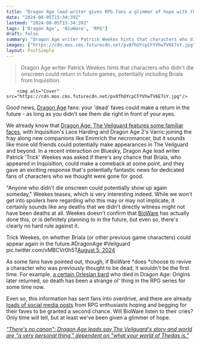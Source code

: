 ```yaml
---
title: "Dragon Age lead writer gives RPG fans a glimmer of hope with the teaser that 'anyone who didn't die onscreen could potentially show up again'"
date: "2024-08-05T15:34:39Z"
lastmod: "2024-08-05T15:34:39Z"
tags: ['Dragon Age', 'BioWare', 'RPG']
draft: false
summary: "Dragon Age writer Patrick Weekes hints that characters who didn't die onscreen could return in future games, potentially including Briala from Inquisition."
images: ["https://cdn.mos.cms.futurecdn.net/pv8fhUYcpCFYVhwTV6E7sY.jpg"]
layout: PostSimple
---
```

> Dragon Age writer Patrick Weekes hints that characters who didn't die onscreen could return in future games, potentially including Briala from Inquisition.


        <img alt="Cover" src="https://cdn.mos.cms.futurecdn.net/pv8fhUYcpCFYVhwTV6E7sY.jpg"/>
        
Good news, [Dragon Age](https://www.gamesradar.com/tag/dragon-age/) fans: your 'dead' faves could make a return in the future - as long as you didn't see them die right in front of your eyes. 

We already know that [<u>Dragon Age: The Veilguard features some familiar faces</u>](https://www.gamesradar.com/games/dragon-age/dragon-age-the-veilguard-features-returning-faces-from-dragon-age-2-and-inquisition-and-theyre-not-alone/), with Inquisition's Lace Harding and Dragon Age 2's Varric joining the fray along new companions like Emmrich the necromancer, but it sounds like more old friends could potentially make appearances in The Veilguard and beyond. In a recent interaction on Bluesky, Dragon Age lead writer Patrick 'Trick' Weekes was asked if there's any chance that Briala, who appeared in Inquisition, could make a comeback at some point, and they gave an exciting response that's potentially fantastic news for dedicated fans of characters who we thought were gone for good.

"Anyone who didn't die onscreen could potentially show up again someday," Weekes teases, which is very interesting indeed. While we won't get into spoilers here regarding who this may or may not implicate, it certainly sounds like any deaths that we didn't directly witness might not have been deaths at all. Weekes doesn't confirm that [BioWare](https://www.gamesradar.com/tag/bioware/) has actually done this, or is definitely planning to in the future, but even so, there's clearly no hard rule against it. 

Trick Weekes, on whether Briala (or other previous game characters) could appear again in the future.#DragonAge #Veilguard pic.twitter.com/vMBCVr0h5T[August 5, 2024](https://twitter.com/Hrungry/status/1820253965562613970)

As some fans have pointed out, though, if BioWare *does *choose to revive a character who was previously thought to be dead, it wouldn't be the first time. For example, [<u>a certain Orlesian bard</u>](https://x.com/ElfrootSmoker/status/1820279129268224394) who died in Dragon Age: Origins later returned, so death has been a strange ol' thing in the RPG series for some time now. 

Even so, this information has sent fans into overdrive, and there are already [<u>loads of social media posts</u>](https://x.com/Hrungry/status/1820253965562613970/quotes) from RPG enthusiasts hoping and begging for their faves to be granted a second chance. Will BioWare listen to their cries? Only time will tell, but at least we've been given a glimmer of hope. 

[<u><em>"There's no canon": Dragon Age leads say The Veilguard's story and world are "a very personal thing," dependent on "what your world of Thedas is."</em></u>](https://www.gamesradar.com/games/dragon-age/theres-no-canon-dragon-age-leads-say-the-veilguards-story-and-world-are-a-very-personal-thing-dependent-on-what-your-world-of-thedas-is/)
        